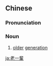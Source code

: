 {{also|老一辈}}
==Chinese==
{{zh-forms|s=老一辈|type=12}}

===Pronunciation===
{{zh-pron
|m=lǎo一bèi
|c=lou5 jat1 bui3
|mn=lāu-chi̍t-pòe
|cat=n
}}

===Noun===
{{zh-noun}}

# [[older]] [[generation]]

{{zh-cat|Advanced}}

[[ja:老一輩]]
